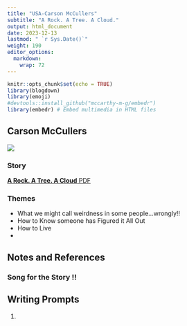 ```yaml
---
title: "USA-Carson McCullers"
subtitle: "A Rock. A Tree. A Cloud."
output: html_document
date: 2023-12-13
lastmod: " `r Sys.Date()`"
weight: 190
editor_options: 
  markdown: 
    wrap: 72
---
```


```r
knitr::opts_chunk$set(echo = TRUE)
library(blogdown)
library(emoji)
#devtools::install_github("mccarthy-m-g/embedr")
library(embedr) # Embed multimedia in HTML files
```

## Carson McCullers
![](CarsonMcCullers.jpeg)


### Story

[**A Rock. A Tree. A Cloud** PDF](Carson McCullers_A_Tree _ A Rock _ A Cloud.pdf)

### Themes

- What we might call weirdness in some people...wrongly!!
- How to Know someone has Figured it All Out
- How to Live
- 

## Notes and References

### Song for the Story !!


## Writing Prompts

1.

